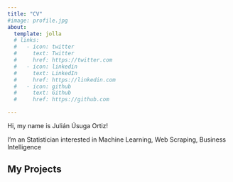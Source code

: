 ```yaml
---
title: "CV"
#image: profile.jpg
about:
  template: jolla
  # links:
  #   - icon: twitter
  #     text: Twitter
  #     href: https://twitter.com
  #   - icon: linkedin
  #     text: LinkedIn
  #     href: https://linkedin.com
  #   - icon: github
  #     text: Github
  #     href: https://github.com

---
```


Hi, my name is Julián Úsuga Ortiz!

I'm an Statistician interested in Machine Learning, Web Scraping, Business Intelligence

## My Projects